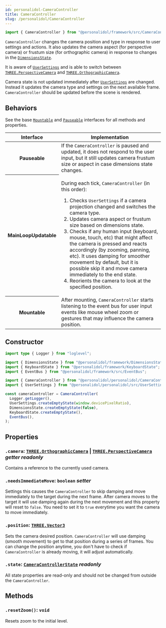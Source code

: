 ```yaml
---
id: personalidol-CameraController
title: CameraController
slug: /personalidol/CameraController
---
```



```typescript title="import path"
import { CameraController } from "@personalidol/framework/src/CameraController";
```

`CameraController` changes the camera position and type in response to user
settings and actions. It also updates the camera aspect (for perspective
camera) or frustum size (for orthographic camera) in response to changes in the
[`DimensionsState`](framework-DimensionsState.mdx).

It is aware of [`UserSettings`](personalidol-UserSettings.mdx) and is able to
switch between
[`THREE.PerspectiveCamera`](https://threejs.org/docs/?q=perspe#api/en/cameras/PerspectiveCamera)
and
[`THREE.OrthographicCamera`](https://threejs.org/docs/?q=ortho#api/en/cameras/OrthographicCamera).

Camera state is not updated immediately after
[`UserSettings`](personalidol-UserSettings.mdx) are changed. Instead it updates
the camera type and settings on the next available frame. `CameraController`
should be updated before the scene is rendered.

## Behaviors

See the base [`Mountable`](framework-Mountable.interface.mdx) and [`Pauseable`](framework-Pauseable.interface.mdx) interfaces for all methods and properties.

<table>
  <thead>
    <tr>
      <th scope="column">Interface</th>
      <th scope="column">Implementation</th>
    </tr>
  </thead>
  <tbody>
    <tr>
      <th scope="row">
        <Link to="../framework/Pauseable.interface">Pauseable</Link>
      </th>
      <td>
        If the <code>CameraController</code> is paused and updated, it does not
        respond to the user input, but it still updates camera frustum size or
        aspect in case dimensions state changes.
      </td>
    </tr>
    <tr>
      <th scope="row">
        <Link to="../framework/MainLoopUpdatable.interface">MainLoopUpdatable</Link>
      </th>
      <td>
        <p>
          During each tick, <code>CameraController</code> (in this order):
        </p>
        <ol>
          <li>
            Checks <code>UserSettings</code> if a camera projection changed and
            switches the camera type.
          </li>
          <li>
            Updates camera aspect or frustum size based on dimensions
            state.
          </li>
          <li>
            Checks if any human input (keyboard, mouse, touch, etc) that might
            affect the camera is pressed and reacts accordingly (by zooming,
            panning, etc). It uses damping for smoother movement by default,
            but it is possible skip it and move camera immediately to the end
            state.
          </li>
          <li>
            Reorients the camera to look at the specified position.
          </li>
        </ol>
      </td>
    </tr>
    <tr>
      <th scope="row">
        <Link to="../framework/Mountable.interface">Mountable</Link>
      </th>
      <td>
        After mounting, <code>CameraController</code> starts listening to the
        event bus for user input events like mouse wheel zoom or gestures that
        may influence the camera position.
      </td>
    </tr>
  </tbody>
</table>

## Constructor

```typescript
import type { Logger } from "loglevel";

import { DimensionsState } from "@personalidol/framework/DimensionsState";
import { KeyboardState } from "@personalidol/framework/KeyboardState";
import { EventBus } from "@personalidol/framework/src/EventBus";

import { CameraController } from "@personalidol/personalidol/CameraController";
import { UserSettings } from "@personalidol/personalidol/src/UserSettings";

const cameraController = CameraController(
  Logger.getLogger(),
  UserSettings.createEmptyState(window.devicePixelRatio),
  DimensionsState.createEmptyState(false),
  KeyboardState.createEmptyState(),
  EventBus(),
);
```

## Properties

### `.camera`: [`THREE.OrthographicCamera`](https://threejs.org/docs/?q=ortho#api/en/cameras/OrthographicCamera) | [`THREE.PerspectiveCamera`](https://threejs.org/docs/?q=perspe#api/en/cameras/PerspectiveCamera) *getter* *readonly*

Contains a reference to the currently used camera.

### `.needsImmediateMove`: `boolean` *setter*

Settings this causes the `CameraController` to skip damping and move
immediately to the target during the next frame. After camera moves to the
target it will use damping again during the next movement and this property
will reset to `false`. You need to set it to `true` everytime you want the
camera to move immediately.

### `.position`: [`THREE.Vector3`](https://threejs.org/docs/?q=vector3#api/en/math/Vector3)

Sets the camera desired position. `CameraController` will use damping (smooth
movement) to get to that position during a series of frames. You can change
the position anytime, you don't have to check if `CameraController` is already
moving, it will adjust automatically.

### `.state`: [`CameraControllerState`](personalidol-CameraControllerState.type.mdx) *readonly*

All state properties are read-only and should not be changed from outside the
`CameraController`.


## Methods

### `.resetZoom()`: `void`

Resets zoom to the initial level.

